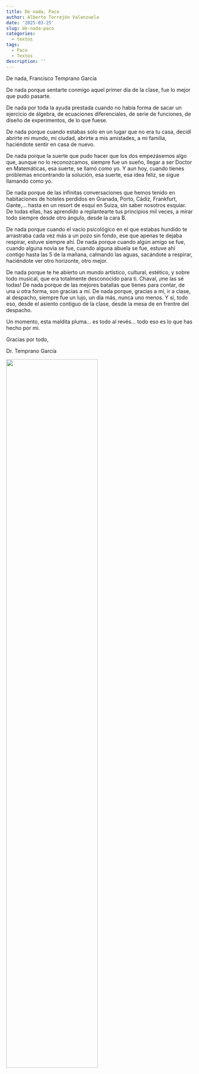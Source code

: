 ```yaml
---
title: De nada, Paco
author: Alberto Torrejón Valenzuela
date: '2025-03-25'
slug: de-nada-paco
categories:
  - textos
tags:
  - Paco
  - Textos
description: ''
---
```


<span class = "primerapalabra">D</span>e nada, 
<span class = "primerapalabra">Francisco Temprano García</span>

<div class="just">
De nada porque sentarte conmigo aquel primer día de la clase, fue lo mejor que pudo pasarte.

De nada por toda la ayuda prestada cuando no había forma de sacar un ejercicio de álgebra, de ecuaciones diferenciales, de serie de funciones, de diseño de experimentos, de lo que fuese.

De nada porque cuando estabas solo en un lugar que no era tu casa, decidí abrirte mi mundo, mi ciudad, abrirte a mis amistades, a mi familia, haciéndote sentir en casa de nuevo.

De nada porque la suerte que pudo hacer que los dos empezásemos algo que, aunque no lo reconozcamos, siempre fue un sueño, llegar a ser Doctor en Matemáticas, esa suerte, se llamó como yo. Y aun hoy, cuando tienes problemas encontrando la solución, esa suerte, esa idea feliz, se sigue llamando como yo.

De nada porque de las infinitas conversaciones que hemos tenido en habitaciones de hoteles perdidos en Granada, Porto, Cádiz, Frankfurt, Gante,... hasta en un resort de esquí en Suiza, sin saber nosotros esquiar. De todas ellas, has aprendido a replantearte tus principios mil veces, a mirar todo siempre desde otro ángulo, desde la cara B.

De nada porque cuando el vacío psicológico en el que estabas hundido te arrastraba cada vez más a un pozo sin fondo, ese que apenas te dejaba respirar, estuve siempre ahí. De nada porque cuando algún amigo se fue, cuando alguna novia se fue, cuando alguna abuela se fue, estuve ahí contigo hasta las 5 de la mañana, calmando las aguas, sacándote a respirar, haciéndote ver otro horizonte, otro mejor.

De nada porque te he abierto un mundo artístico, cultural, estético, y sobre todo musical, que era totalmente desconocido para ti. Chaval, ¡me las sé todas! De nada porque de las mejores batallas que tienes para contar, de una u otra forma, son gracias a mí. De nada porque, gracias a mí, ir a clase, al despacho, siempre fue un lujo, un día más, nunca uno menos. 
Y sí, todo eso, desde el asiento contiguo de la clase, desde la mesa de en frentre del despacho. 

Un momento, esta maldita pluma… es todo al revés... todo eso es lo que has hecho por mi. 
</div>

Gracias por todo,

<div class="der">
<span class = "primerapalabra">Dr. Temprano García</span>
</div>

![](/text/Img/Paco.jpg){width=70% height=70%}
